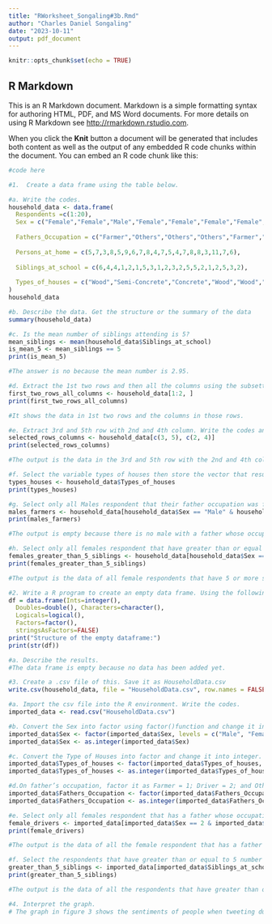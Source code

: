 ```yaml
---
title: "RWorksheet_Songaling#3b.Rmd"
author: "Charles Daniel Songaling"
date: "2023-10-11"
output: pdf_document
---
```


```r
knitr::opts_chunk$set(echo = TRUE)
```

## R Markdown

This is an R Markdown document. Markdown is a simple formatting syntax for authoring HTML, PDF, and MS Word documents. For more details on using R Markdown see <http://rmarkdown.rstudio.com>.

When you click the **Knit** button a document will be generated that includes both content as well as the output of any embedded R code chunks within the document. You can embed an R code chunk like this:

```r
#code here

#1.  Create a data frame using the table below.

#a. Write the codes.
household_data <- data.frame(
  Respondents =c(1:20),
  Sex = c("Female","Female","Male","Female","Female","Female","Female","Female","Female","Female","Male","Female","Female","Female","Female","Female","Female","Female","Male","Female"),
  
  Fathers_Occupation = c("Farmer","Others","Others","Others","Farmer","Driver","Others","Farmer","Farmer","Farmer","Others","Driver","Farmer","Others","Others","Farmer","Others","Farmer","Driver","Farmer"),
  
  Persons_at_home = c(5,7,3,8,5,9,6,7,8,4,7,5,4,7,8,8,3,11,7,6),
  
  Siblings_at_school = c(6,4,4,1,2,1,5,3,1,2,3,2,5,5,2,1,2,5,3,2),
  
  Types_of_houses = c("Wood","Semi-Concrete","Concrete","Wood","Wood","Concrete","Concrete","Wood","Semi-Concrete","Concrete","Semi-Concrete","Concrete","Semi-Concrete","Semi-Concrete","Concrete","Concrete","Concrete","Concrete","Concrete","Semi-Concrete")
)
household_data

#b. Describe the data. Get the structure or the summary of the data
summary(household_data)

#c. Is the mean number of siblings attending is 5?
mean_siblings <- mean(household_data$Siblings_at_school)
is_mean_5 <- mean_siblings == 5
print(is_mean_5)

#The answer is no because the mean number is 2.95.

#d. Extract the 1st two rows and then all the columns using the subsetting functions. Write the codes and its output.
first_two_rows_all_columns <- household_data[1:2, ]
print(first_two_rows_all_columns)

#It shows the data in 1st two rows and the columns in those rows.

#e. Extract 3rd and 5th row with 2nd and 4th column. Write the codes and its result.
selected_rows_columns <- household_data[c(3, 5), c(2, 4)]
print(selected_rows_columns)

#The output is the data in the 3rd and 5th row with the 2nd and 4th column.

#f. Select the variable types of houses then store the vector that results as types_houses. Write the codes.
types_houses <- household_data$Types_of_houses
print(types_houses)

#g. Select only all Males respondent that their father occupation was farmer. Write the codes and its output.
males_farmers <- household_data[household_data$Sex == "Male" & household_data$Fathers_Occupation == "Farmer", ]
print(males_farmers)

#The output is empty because there is no male with a father whose occupation is farmer.

#h. Select only all females respondent that have greater than or equal to 5 number of siblings attending school. Write the codes and its outputs.
females_greater_than_5_siblings <- household_data[household_data$Sex == "Female" & household_data$Siblings_at_school >= 5, ]
print(females_greater_than_5_siblings)

#The output is the data of all female respondents that have 5 or more siblings attending school.

#2. Write a R program to create an empty data frame. Using the following codes:
df = data.frame(Ints=integer(), 
  Doubles=double(), Characters=character(),
  Logicals=logical(),
  Factors=factor(),
  stringsAsFactors=FALSE) 
print("Structure of the empty dataframe:") 
print(str(df))

#a. Describe the results.
#The data frame is empty because no data has been added yet.

#3. Create a .csv file of this. Save it as HouseholdData.csv
write.csv(household_data, file = "HouseholdData.csv", row.names = FALSE)

#a. Import the csv file into the R environment. Write the codes.
imported_data <- read.csv("HouseholdData.csv")

#b. Convert the Sex into factor using factor()function and change it into integer.[Legend: Male = 1 and Female = 2]. Write the R codes and its output.
imported_data$Sex <- factor(imported_data$Sex, levels = c("Male", "Female"))
imported_data$Sex <- as.integer(imported_data$Sex)

#c. Convert the Type of Houses into factor and change it into integer. [Legend: Wood = 1; Concrete = 2; Semi-Concrete = 3]. Write the R codes and its output.
imported_data$Types_of_houses <- factor(imported_data$Types_of_houses, levels = c("Wood", "Concrete", "Semi-Concrete"))
imported_data$Types_of_houses <- as.integer(imported_data$Types_of_houses)

#d.On father’s occupation, factor it as Farmer = 1; Driver = 2; and Others = 3. What is the R code and its output?
imported_data$Fathers_Occupation <- factor(imported_data$Fathers_Occupation, levels = c("Farmer", "Driver", "Others"))
imported_data$Fathers_Occupation <- as.integer(imported_data$Fathers_Occupation)

#e. Select only all females respondent that has a father whose occupation is driver. Write the codes and its output.
female_drivers <- imported_data[imported_data$Sex == 2 & imported_data$Fathers_Occupation == 2, ]
print(female_drivers)

#The output is the data of all the female respondent that has a father whose occupation is a driver but this time all the data with characters have been replaced by integers.

#f. Select the respondents that have greater than or equal to 5 number of siblings attending school. Write the codes and its output.
greater_than_5_siblings <- imported_data[imported_data$Siblings_at_school >= 5, ]
print(greater_than_5_siblings)

#The output is the data of all the respondents that have greater than or equal to 5 number of siblings attending school with the results of the data being integers rather than characters

#4. Interpret the graph.
# The graph in figure 3 shows the sentiments of people when tweeting during July 14 until July 21, 2020. It shows that the sentiment of people during that time span fluctuates regularly. It shows that negative tweets are higher than the positive and neutral tweets during that time span. It can also be seen that during July 15 and July 21, 2020, the number of negative tweets has risen immensely which means that something bad or negative must have happened for people to react to something like that negatively.

```
